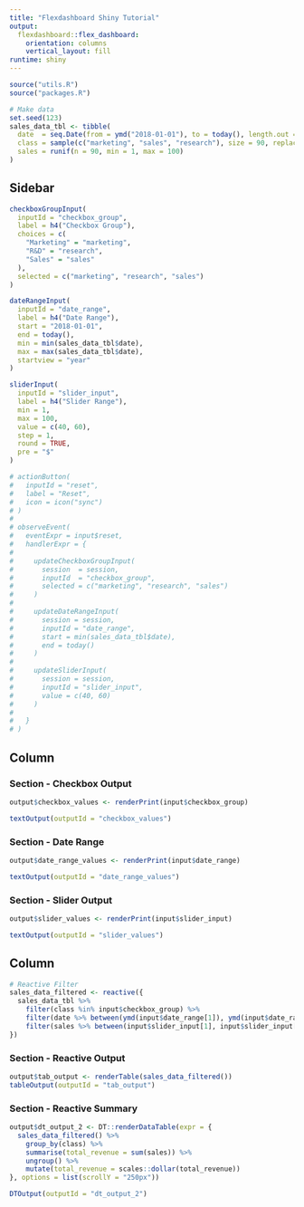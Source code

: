 ```yaml
---
title: "Flexdashboard Shiny Tutorial"
output: 
  flexdashboard::flex_dashboard:
    orientation: columns
    vertical_layout: fill
runtime: shiny
---
```


```r
source("utils.R")
source("packages.R")
```

```r
# Make data
set.seed(123)
sales_data_tbl <- tibble(
  date  = seq.Date(from = ymd("2018-01-01"), to = today(), length.out = 90),
  class = sample(c("marketing", "sales", "research"), size = 90, replace = TRUE),
  sales = runif(n = 90, min = 1, max = 100)
)
```

<!-- 
We want to create a dashboard that looks like this:
- a sidebar with three inputs (a date input, a checkbox inpput and a slider input)
- a reset buttton  
- one column with three sections printing the inputs values
- one column with two sections showing the filtered data and a summary of the filtered data
-->

<!-- This is an empty template to create the dashboard live. !!!!!!!!!! -->
<!-- Clear all the content after the lecture. !!!!!!!!!!!!!!!!!!!!!!!!! -->


Sidebar {.sidebar}
------------------------

```r
checkboxGroupInput(
  inputId = "checkbox_group", 
  label = h4("Checkbox Group"),
  choices = c(
    "Marketing" = "marketing",
    "R&D" = "research",
    "Sales" = "sales"
  ),
  selected = c("marketing", "research", "sales")
)

dateRangeInput(
  inputId = "date_range",
  label = h4("Date Range"),
  start = "2018-01-01",
  end = today(), 
  min = min(sales_data_tbl$date),
  max = max(sales_data_tbl$date),
  startview = "year"
)

sliderInput(
  inputId = "slider_input",
  label = h4("Slider Range"),
  min = 1,
  max = 100,
  value = c(40, 60),
  step = 1,
  round = TRUE,
  pre = "$"
)
```

```r
# actionButton(
#   inputId = "reset",
#   label = "Reset",
#   icon = icon("sync")
# )
# 
# observeEvent(
#   eventExpr = input$reset, 
#   handlerExpr = {
#     
#     updateCheckboxGroupInput(
#       session  = session, 
#       inputId  = "checkbox_group", 
#       selected = c("marketing", "research", "sales")
#     )
#     
#     updateDateRangeInput(
#       session = session,
#       inputId = "date_range",
#       start = min(sales_data_tbl$date),
#       end = today()
#     )
#     
#     updateSliderInput(
#       session = session,
#       inputId = "slider_input",
#       value = c(40, 60)
#     )
#     
#   }
# )
```



Column {data-width=400}
-----------------------

### Section - Checkbox Output

```r
output$checkbox_values <- renderPrint(input$checkbox_group)

textOutput(outputId = "checkbox_values")
```


### Section - Date Range

```r
output$date_range_values <- renderPrint(input$date_range)

textOutput(outputId = "date_range_values")
```


### Section - Slider Output

```r
output$slider_values <- renderPrint(input$slider_input)

textOutput(outputId = "slider_values")
```



Column {data-width=600}
-----------------------

```r
# Reactive Filter
sales_data_filtered <- reactive({
  sales_data_tbl %>%
    filter(class %in% input$checkbox_group) %>%
    filter(date %>% between(ymd(input$date_range[1]), ymd(input$date_range[2]))) %>%
    filter(sales %>% between(input$slider_input[1], input$slider_input[2]))
})
```


### Section - Reactive Output

```r
output$tab_output <- renderTable(sales_data_filtered())
tableOutput(outputId = "tab_output")
```


### Section - Reactive Summary

```r
output$dt_output_2 <- DT::renderDataTable(expr = {
  sales_data_filtered() %>%
    group_by(class) %>%
    summarise(total_revenue = sum(sales)) %>%
    ungroup() %>%
    mutate(total_revenue = scales::dollar(total_revenue))
}, options = list(scrollY = "250px"))

DTOutput(outputId = "dt_output_2")
```

